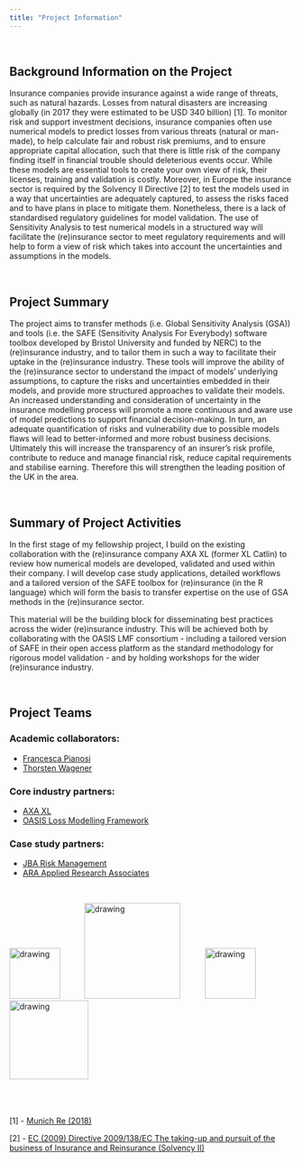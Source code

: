 ```yaml
---
title: "Project Information"
---
```


<br> 

## Background Information on the Project 

Insurance companies provide insurance against a wide range of threats, such as natural hazards. Losses from natural disasters are increasing globally (in 2017 they were estimated to be USD 340 billion) [1]. To monitor risk and support investment decisions, insurance companies often use numerical models to predict losses from various threats (natural or man-made), to help calculate fair and robust risk premiums, and to ensure appropriate capital allocation, such that there is little risk of the company finding itself in financial trouble should deleterious events occur. While these models are essential tools to create your own view of risk, their licenses, training and validation is costly. Moreover, in Europe the insurance sector is required by the  Solvency II Directive [2] to test the models used in a way that uncertainties are adequately captured, to assess the risks faced and to have plans in place to mitigate them. Nonetheless, there is a lack of standardised regulatory guidelines for model validation. The use of Sensitivity Analysis to test numerical models in a structured way will facilitate the (re)insurance sector to meet regulatory requirements and will help to form a view of risk which takes into account the uncertainties and assumptions in the models.

<br> 

## Project Summary

The project aims to transfer methods (i.e. Global Sensitivity Analysis (GSA)) and tools (i.e. the SAFE (Sensitivity Analysis For Everybody) software toolbox developed by Bristol University and funded by NERC) to the (re)insurance industry, and to tailor them in such a way to facilitate their uptake in the (re)insurance industry. These tools will improve the ability of the (re)insurance sector to understand the impact of models' underlying assumptions, to capture the risks and uncertainties embedded in their models, and provide more structured approaches to validate their models. An increased understanding and consideration of uncertainty in the insurance modelling process will promote a more continuous and aware use of model predictions to support financial decision-making. In turn, an adequate quantification of risks and vulnerability due to possible models flaws will lead to better-informed and more robust business decisions. Ultimately this will increase the transparency of an insurer’s risk profile, contribute to reduce and manage financial risk, reduce capital requirements and stabilise earning. Therefore this will strengthen the leading position of the UK in the area.

<br> 

## Summary of Project Activities

In the first stage of my fellowship project, I build on the existing collaboration with the (re)insurance company AXA XL (former XL Catlin) to review how numerical models are developed, validated and used within their company. I will develop case study applications, detailed workflows and a tailored version of the SAFE toolbox for (re)insurance (in the R language) which will form the basis to transfer expertise on the use of GSA methods in the (re)insurance sector. 

This material will be the building block for disseminating best practices across the wider (re)insurance industry. This will be achieved both by collaborating with the OASIS LMF consortium - including a tailored version of SAFE in their open access platform as the standard methodology for rigorous model validation - and by holding workshops for the wider (re)insurance industry. 

<br> 

## Project Teams

### Academic collaborators:
- [Francesca Pianosi](http://www.bris.ac.uk/engineering/people/francesca-pianosi/index.html)
- [Thorsten Wagener](http://www.bristol.ac.uk/engineering/people/thorsten-wagener/)

### Core industry partners:
- [AXA XL](https://axaxl.com/)
- [OASIS Loss Modelling Framework](https://oasislmf.org/)

### Case study partners:
- [JBA Risk Management](https://www.jbarisk.com/)
- [ARA Applied Research Associates](https://www.ara.com/)

<br>

<img src="axa_open_blue_rgb.jpg" alt="drawing" style="width:90px;"/> \ \ \ \ \ \ \ \ \   <img src="OASIS_logo.png" alt="drawing" style="width:170px;"/>  \ \ \ \ \ \ \ \ \   <img src="jba_logo.png" alt="drawing" style="width:90px;"/>  \ \ \ \ \ \ \ \ \   <img src="ARA_logo.jpg" alt="drawing" style="width:140px;"/> 


<br> 
<br> 
<br> 
[1] - [Munich Re (2018)](https://www.munichre.com/topics-online/en/2018/01/2017-year-in-figures)

[2] - [EC (2009) Directive 2009/138/EC The taking-up and pursuit of the business of Insurance and Reinsurance (Solvency II)](https://eur-lex.europa.eu/legal-content/EN/ALL/?uri=celex%3A32009L0138)

